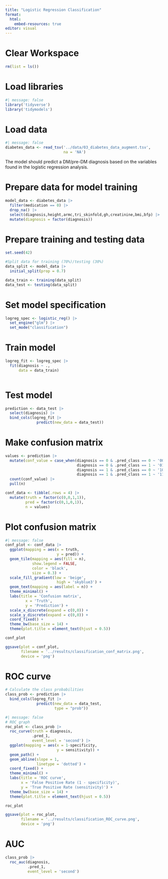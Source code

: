 ```yaml
---
title: "Logistic Regression Classification"
format:
  html:
    embed-resources: true
editor: visual
---
```


# Clear Workspace

```r
rm(list = ls())
```

# Load libraries

```r
#| message: false
library('tidyverse')
library('tidymodels')
```

# Load data

```r
#| message: false
diabetes_data <- read_tsv('../data/03_diabetes_data_augment.tsv',
                          na = 'NA')
```

The model should predict a DM/pre-DM diagnosis based on the variables found in the logistic regression analysis.

# Prepare data for model training

```r
model_data <- diabetes_data |> 
  filter(medication == 0) |> 
  drop_na() |> 
  select(diagnosis,height,armc,tri_skinfold,gh,creatinine,bmi,bfp) |> 
  mutate(diagnosis = factor(diagnosis))

```

# Prepare training and testing data

```r
set.seed(42)

#Split data for training (70%)/testing (30%)
data_split <- model_data |> 
  initial_split(prop = 0.7)

data_train <- training(data_split)
data_test <- testing(data_split)

```

# Set model specification

```r
logreg_spec <- logistic_reg() |> 
  set_engine("glm") |> 
  set_mode("classification")
```

# Train model

```r
logreg_fit <- logreg_spec |> 
  fit(diagnosis ~ ., 
      data = data_train)
  
```

# Test model

```r
prediction <- data_test |> 
  select(diagnosis) |> 
  bind_cols(logreg_fit |> 
              predict(new_data = data_test))

```

# Make confusion matrix

```r
values <- prediction |> 
  mutate(conf_value = case_when(diagnosis == 0 & .pred_class == 0 ~ '00',
                                diagnosis == 0 & .pred_class == 1 ~ '01',
                                diagnosis == 1 & .pred_class == 0 ~ '10',
                                diagnosis == 1 & .pred_class == 1 ~ '11')) |> 
  count(conf_value) |> 
  pull(n)

conf_data <- tibble(.rows = 4) |> 
  mutate(truth = factor(c(0,0,1,1)),
         pred = factor(c(0,1,0,1)),
         n = values) 


```

# Plot confusion matrix

```r
#| message: false
conf_plot <- conf_data |> 
  ggplot(mapping = aes(x = truth,
                       y = pred)) +
  geom_tile(mapping = aes(fill = n),
            show.legend = FALSE,
            color = 'black',
            size = 0.3) +
  scale_fill_gradient(low = 'beige',
                       high = 'skyblue3') +
  geom_text(mapping = aes(label = n)) +
  theme_minimal() +
  labs(title = 'Confusion matrix',
         x = 'Truth',
         y = 'Prediction') +
  scale_x_discrete(expand = c(0,0)) +
  scale_y_discrete(expand = c(0,0)) +
  coord_fixed() +
  theme_bw(base_size = 14) +
  theme(plot.title = element_text(hjust = 0.5)) 

conf_plot

ggsave(plot = conf_plot,
       filename = '../results/classification_conf_matrix.png',
       device = 'png')

```

# ROC curve

```r
# Calculate the class probabilities
class_prob <- prediction |> 
  bind_cols(logreg_fit |>  
              predict(new_data = data_test, 
                      type = "prob"))

```

```r
#| message: false
# ROC graph
roc_plot <- class_prob |>  
  roc_curve(truth = diagnosis, 
            .pred_1,
            event_level = 'second') |> 
  ggplot(mapping = aes(x = 1-specificity,
                       y = sensitivity)) +
  geom_path() +
  geom_abline(slope = 1,
              linetype = 'dotted') +
  coord_fixed() +
  theme_minimal() +
  labs(title = 'ROC curve',
       x = 'False Positive Rate (1 - specificity)',
       y = 'True Positive Rate (sensitivity)') +
  theme_bw(base_size = 14) +
  theme(plot.title = element_text(hjust = 0.5)) 

roc_plot

ggsave(plot = roc_plot,
       filename = '../results/classification_ROC_curve.png',
       device = 'png')

```

# AUC

```r
class_prob |> 
  roc_auc(diagnosis,
          .pred_1,
          event_level = 'second')
```

